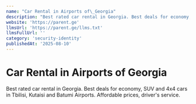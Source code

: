 ```yaml
---
name: "Car Rental in Airports of\_Georgia"
description: "Best rated car rental in Georgia. Best deals for economy, SUV and 4x4 cars in Tbilisi, Kutaisi and Batumi Airports. Affordable prices, driver's\_service."
website: 'https://parent.ge'
llmsUrl: 'https://parent.ge/llms.txt'
llmsFullUrl: ''
category: 'security-identity'
publishedAt: '2025-08-10'
---
```


# Car Rental in Airports of Georgia

Best rated car rental in Georgia. Best deals for economy, SUV and 4x4 cars in Tbilisi, Kutaisi and Batumi Airports. Affordable prices, driver's service.
